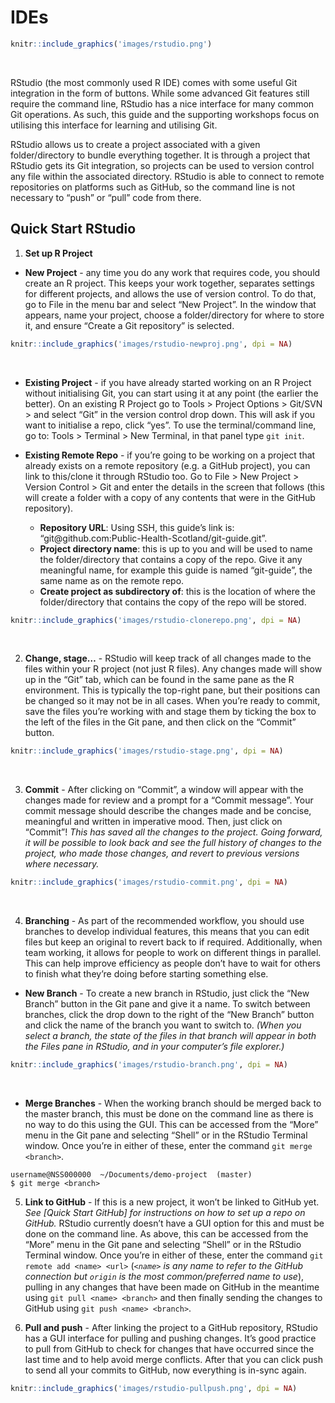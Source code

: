 \newpage

# IDEs

```r
knitr::include_graphics('images/rstudio.png')
```
&nbsp;


RStudio (the most commonly used R IDE) comes with some useful Git integration in the form of buttons. While some advanced Git features still require the command line, RStudio has a nice interface for many common Git operations. As such, this guide and the supporting workshops focus on utilising this interface for learning and utilising Git. 

RStudio allows us to create a project associated with a given folder/directory to bundle everything together. It is through a project that RStudio gets its Git integration, so projects can be used to version control any file within the associated directory. RStudio is able to connect to remote repositories on platforms such as GitHub, so the command line is not necessary to "push" or "pull" code from there.


## Quick Start RStudio

1. **Set up R Project** 

- **New Project** - any time you do any work that requires code, you should create an R project. This keeps your work together, separates settings for different projects, and allows the use of version control. To do that, go to File in the menu bar and select "New Project". In the window that appears, name your project, choose a folder/directory for where to store it, and ensure "Create a Git repository" is selected.

```r
knitr::include_graphics('images/rstudio-newproj.png', dpi = NA)
```
&nbsp;

- **Existing Project** - if you have already started working on an R Project without initialising Git, you can start using it at any point (the earlier the better). On an existing R Project go to Tools > Project Options > Git/SVN > and select "Git" in the version control drop down. This will ask if you want to initialise a repo, click "yes". To use the terminal/command line, go to: Tools > Terminal > New Terminal, in that panel type `git init`.

- **Existing Remote Repo** - if you're going to be working on a project that already exists on a remote repository (e.g. a GitHub project), you can link to this/clone it through RStudio too. Go to File > New Project > Version Control > Git and enter the details in the screen that follows (this will create a folder with a copy of any contents that were in the GitHub repository).

    * **Repository URL**: Using SSH, this guide's link is: "git@github.com:Public-Health-Scotland/git-guide.git".
    * **Project directory name**: this is up to you and will be used to name the folder/directory that contains a copy of the repo. Give it any meaningful name, for example this guide is named "git-guide", the same name as on the remote repo.
    * **Create project as subdirectory of**: this is the location of where the folder/directory that contains the copy of the repo will be stored. 

```r
knitr::include_graphics('images/rstudio-clonerepo.png', dpi = NA)
```
&nbsp;

2. **Change, stage...** - RStudio will keep track of all changes made to the files within your R project (not just R files). Any changes made will show up in the "Git" tab, which can be found in the same pane as the R environment. This is typically the top-right pane, but their positions can be changed so it may not be in all cases. When you're ready to commit, save the files you're working with and stage them by ticking the box to the left of the files in the Git pane, and then click on the "Commit" button.

```r
knitr::include_graphics('images/rstudio-stage.png', dpi = NA)
```
&nbsp;

3. **Commit** - After clicking on "Commit", a window will appear with the changes made for review and a prompt for a "Commit message". Your commit message should describe the changes made and be concise, meaningful and written in imperative mood. Then, just click on "Commit"! *This has saved all the changes to the project. Going forward, it will be possible to look back and see the full history of changes to the project, who made those changes, and revert to previous versions where necessary.*

```r
knitr::include_graphics('images/rstudio-commit.png', dpi = NA)
```
&nbsp;

4. **Branching** - As part of the recommended workflow, you should use branches to develop individual features, this means that you can edit files but keep an original to revert back to if required. Additionally, when team working, it allows for people to work on different things in parallel. This can help improve efficiency as people don't have to wait for others to finish what they're doing before starting something else.  

- **New Branch** - To create a new branch in RStudio, just click the "New Branch" button in the Git pane and give it a name. To switch between branches, click the drop down to the right of the "New Branch" button and click the name of the branch you want to switch to. *(When you select a branch, the state of the files in that branch will appear in both the Files pane in RStudio, and in your computer's file explorer.)*

```r
knitr::include_graphics('images/rstudio-branch.png', dpi = NA)
```
&nbsp;

- **Merge Branches** - When the working branch should be merged back to the master branch, this must be done on the command line as there is no way to do this using the GUI. This can be accessed from the "More" menu in the Git pane and selecting "Shell" or in the RStudio Terminal window. Once you're in either of these, enter the command `git merge <branch>`.

```
username@NSS000000  ~/Documents/demo-project  (master)
$ git merge <branch>
```

5. **Link to GitHub** - If this is a new project, it won't be linked to GitHub yet. *See [Quick Start GitHub] for instructions on how to set up a repo on GitHub.* RStudio currently doesn't have a GUI option for this and must be done on the command line. As above, this can be accessed from the "More" menu in the Git pane and selecting "Shell" or in the RStudio Terminal window. Once you're in either of these, enter the command `git remote add <name> <url>` (*`<name>` is any name to refer to the GitHub connection but `origin` is the most common/preferred name to use*), pulling in any changes that have been made on GitHub in the meantime using `git pull <name> <branch>` and then finally sending the changes to GitHub using `git push <name> <branch>`.

6. **Pull and push** - After linking the project to a GitHub repository, RStudio has a GUI interface for pulling and pushing changes. It's good practice to pull from GitHub to check for changes that have occurred since the last time and to help avoid merge conflicts. After that you can click push to send all your commits to GitHub, now everything is in-sync again.

```r
knitr::include_graphics('images/rstudio-pullpush.png', dpi = NA)
```
&nbsp;

